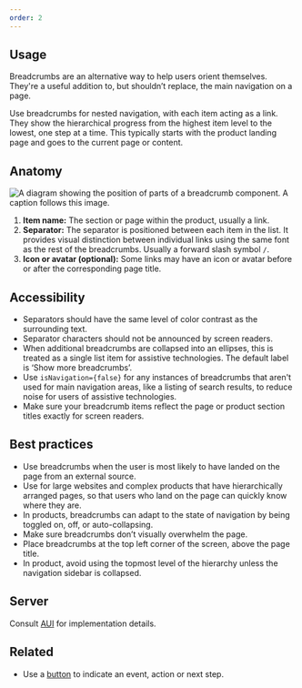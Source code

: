 ```yaml
---
order: 2
---
```


## Usage

Breadcrumbs are an alternative way to help users orient themselves. They're a useful addition to, but shouldn’t replace, the main navigation on a page.

Use breadcrumbs for nested navigation, with each item acting as a link. They show the hierarchical progress from the highest item level to the lowest, one step at a time. This typically starts with the product landing page and goes to the current page or content.

## Anatomy

![A diagram showing the position of parts of a breadcrumb component. A caption follows this image.](../images/breadcrumbs-anatomy.png)

1. **Item name:** The section or page within the product, usually a link.
2. **Separator:** The separator is positioned between each item in the list. It provides visual distinction between individual links using the same font as the rest of the breadcrumbs. Usually a forward slash symbol `/`.
3. **Icon or avatar (optional):** Some links may have an icon or avatar before or after the corresponding page title.

## Accessibility

- Separators should have the same level of color contrast as the surrounding text.
- Separator characters should not be announced by screen readers.
- When additional breadcrumbs are collapsed into an ellipses, this is treated as a single list item for assistive technologies. The default label is ‘Show more breadcrumbs’.
- Use `isNavigation={false}` for any instances of breadcrumbs that aren't used for main navigation areas, like a listing of search results, to reduce noise for users of assistive technologies.
- Make sure your breadcrumb items reflect the page or product section titles exactly for screen readers.

## Best practices

- Use breadcrumbs when the user is most likely to have landed on the page from an external source.
- Use for large websites and complex products that have hierarchically arranged pages, so that users who land on the page can quickly know where they are.
- In products, breadcrumbs can adapt to the state of navigation by being toggled on, off, or auto-collapsing.
- Make sure breadcrumbs don’t visually overwhelm the page.
- Place breadcrumbs at the top left corner of the screen, above the page title.
- In product, avoid using the topmost level of the hierarchy unless the navigation sidebar is collapsed.

## Server

Consult [AUI](https://docs.atlassian.com/aui/latest/docs/navigation.html) for implementation details.

## Related

- Use a [button](/components/button) to indicate an event, action or next step.
